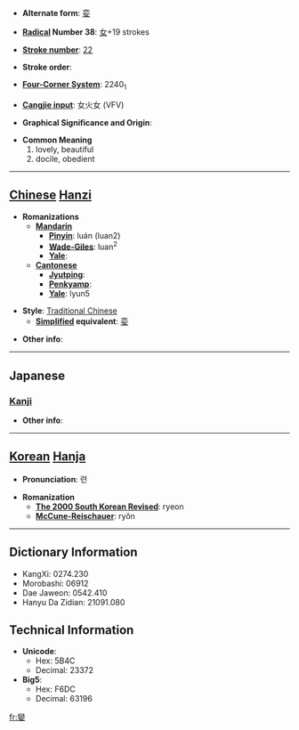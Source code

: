 * '''Alternate form''': [[娈]]

* '''[[Wiktionary:Chinese radical index| Radical]] Number 38''': [[Wiktionary:Chinese radical index 女|女]]+19 strokes

* '''[[Wiktionary:Chinese total strokes index|Stroke number]]''': [[Wiktionary:Chinese total strokes index 22|22]]

* '''Stroke order''': 

* '''[[Wiktionary:Chinese four corner index|Four-Corner System]]''': 2240<sub>1</sub>

* '''[[Wiktionary:Chinese Cangjie index|Cangjie input]]''': 女火女 (VFV)

* '''Graphical Significance and Origin''': 

* '''Common Meaning'''
*#lovely, beautiful
*# docile, obedient


----

== [[Chinese]] [[Hanzi]] ==

* '''Romanizations'''
** '''[[Mandarin]]'''
*** '''[[Pinyin]]''': luán (luan2)
*** '''[[Wade-Giles]]''': luan<sup>2</sup>
*** '''[[Yale]]''': 
** '''[[Cantonese]]'''
*** '''[[Jyutping]]''':
*** '''[[Penkyamp]]''': 
*** '''[[Yale]]''': lyun5

* '''Style''': [[Traditional Chinese]] 
** '''[[Simplified Chinese|Simplified]] equivalent''': [[娈]]

* '''Other info''': 

----

==Japanese==
===[[Kanji]]===
{{kanji|on readings=[[れん]] (ren), [[らん]] (ran), [[ばん]] (ban), [[まん]] (man)|kun readings=[[したう]] (shitau), [[すなお]] (sunao), [[みめよい]] (mimeyoi)}}

* '''Other info''':  

----

== [[Korean]] [[Hanja]] ==

* '''Pronunciation''': 련

* '''Romanization'''
** '''[[The 2000 South Korean Revised Romanization|The 2000 South Korean Revised]]''': ryeon
** '''[[McCune-Reischauer]]''': ryŏn

----

== Dictionary Information ==

* KangXi: 0274.230
* Morobashi: 06912
* Dae Jaweon: 0542.410
* Hanyu Da Zidian: 21091.080

== Technical Information ==

* '''Unicode''':
** Hex: 5B4C
** Decimal: 23372
* '''Big5''':
** Hex: F6DC
** Decimal: 63196

[[fr:孌]]